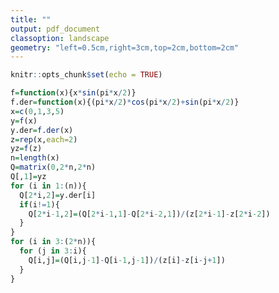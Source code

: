 ```yaml
---
title: ""
output: pdf_document
classoption: landscape
geometry: "left=0.5cm,right=3cm,top=2cm,bottom=2cm"
---
```


```r
knitr::opts_chunk$set(echo = TRUE)
```

```r
f=function(x){x*sin(pi*x/2)}
f.der=function(x){(pi*x/2)*cos(pi*x/2)+sin(pi*x/2)}
x=c(0,1,3,5)
y=f(x)
y.der=f.der(x)
z=rep(x,each=2)
yz=f(z)
n=length(x)
Q=matrix(0,2*n,2*n)
Q[,1]=yz
for (i in 1:(n)){
  Q[2*i,2]=y.der[i]
  if(i!=1){
    Q[2*i-1,2]=(Q[2*i-1,1]-Q[2*i-2,1])/(z[2*i-1]-z[2*i-2])
  }
}
for (i in 3:(2*n)){
  for (j in 3:i){
    Q[i,j]=(Q[i,j-1]-Q[i-1,j-1])/(z[i]-z[i-j+1])
  }
}
```


\thispagestyle{empty}

\large
\begin{center}
\begin{tabular}{llllllllll}
$z_i$&$f(z_i)$&$f[z_i,z_{i+1}]$&orden $3$&orden $4$&orden $5$&orden $6$&orden $7$&orden $8$\\\hline
$`r z[1]`$&$`r f(z[1])`$&&&&&&&\\
&&$f'(`r z[1]`)=`r Q[2,2]`$&&&&&&\\
$`r z[2]`$&$`r f(z[2])`$&&$\frac{`r Q[3,2]`-`r Q[2,2]`}{`r z[3]`-`r z[1]`}=`r Q[3,3]`$&&&&&\\
&&$\frac{`r f(z[3])`-`r f(z[2])`}{`r z[3]`-`r z[2]`}=`r Q[3,2]`$&&$\frac{`r Q[4,3]`-`r Q[3,3]`}{`r z[4]`-`r z[1]`}=`r Q[4,4]`$&&&&\\
$`r z[3]`$&$`r f(z[3])`$&&$\frac{`r Q[4,2]`-`r Q[3,2]`}{`r z[4]`-`r z[2]`}=`r Q[4,3]`$&&$\frac{`r Q[5,4]`-(`r Q[4,4]`)}{`r z[5]`-`r z[1]`}=`r round(Q[5,5],3)`$&&&\\
&&$f'(`r z[3]`)=`r Q[4,2]`$&&$\frac{`r Q[5,3]`-`r Q[4,3]`}{`r z[5]`-`r z[2]`}=`r Q[5,4]`$&&$\frac{`r Q[6,5]`-`r Q[5,5]`}{`r z[6]`-`r z[1]`}=`r round(Q[6,6],3)`$&&\\
$`r z[4]`$&$`r f(z[4])`$&&$\frac{`r Q[5,2]`-`r Q[4,2]`}{`r z[5]`-`r z[3]`}=`r Q[5,3]`$&&$\frac{`r Q[6,4]`-(`r Q[5,4]`)}{`r z[6]`-`r z[2]`}=`r Q[6,5]`$&&$\frac{`r Q[7,6]`-`r round(Q[6,6],3)`}{`r z[7]`-`r z[1]`}=`r round(Q[7,7],3)`$&\\
&&$\frac{`r f(z[5])`-`r f(z[4])`}{`r z[5]`-`r z[4]`}=`r Q[5,2]`$&&$\frac{`r Q[6,3]`-(`r Q[5,3]`)}{`r z[6]`-`r z[3]`}=`r Q[6,4]`$&&$\frac{`r Q[7,5]`-`r Q[6,5]`}{`r z[7]`-`r z[2]`}=`r round(Q[7,6],3)`$&&$\frac{`r round(Q[8,7],3)`-(`r round(Q[7,7],3)`)}{`r z[8]`-`r z[1]`}=`r round(Q[8,8],6)`$\\
$`r z[5]`$&$`r f(z[5])`$&&$\frac{`r Q[6,2]`-(`r Q[5,2]`)}{`r z[6]`-`r z[4]`}=`r Q[6,3]`$&&$\frac{`r Q[7,4]`-`r Q[6,4]`}{`r z[7]`-`r z[3]`}=`r Q[7,5]`$&&$\frac{`r Q[8,6]`-(`r round(Q[7,6],3)`)}{`r z[8]`-`r z[2]`}=`r round(Q[8,7],3)`$&\\
&&$f'(`r z[5]`)=`r Q[6,2]`$&&$\frac{`r Q[7,3]`-`r Q[6,3]`}{`r z[7]`-`r z[4]`}=`r Q[7,4]`$&&$\frac{`r Q[8,5]`-(`r Q[7,5]`)}{`r z[8]`-`r z[3]`}=`r round(Q[8,6],3)`$&&\\
$`r z[6]`$&$`r f(z[6])`$&&$\frac{`r Q[7,2]`-(`r Q[6,2]`)}{`r z[7]`-`r z[5]`}=`r Q[7,3]`$&&$\frac{`r Q[8,4]`-`r Q[7,4]`}{`r z[8]`-`r z[4]`}=`r Q[8,5]`$&&&\\
&&$\frac{`r f(z[7])`-(`r f(z[6])`)}{`r z[7]`-`r z[6]`}=`r Q[7,2]`$&&$\frac{`r Q[8,3]`-`r Q[7,3]`}{`r z[8]`-`r z[5]`}=`r Q[8,4]`$&&&&\\
$`r z[7]`$&$`r f(z[7])`$&&$\frac{`r Q[8,2]`-(`r Q[7,2]`)}{`r z[8]`-`r z[6]`}=`r Q[8,3]`$&&&&&\\
&&$f'(`r z[7]`)=`r Q[8,2]`$&&&&&\\
$`r z[8]`$&$`r f(z[8])`$&&&&&&\\
\end{tabular}
\end{center}